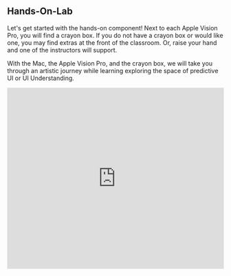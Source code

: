 ## Hands-On-Lab

Let's get started with the hands-on component! 
Next to each Apple Vision Pro, you will find a crayon box. If you do not have a crayon box or would like one, you may find extras at the front of the classroom. Or, raise your hand and one of the instructors will support.

With the Mac, the Apple Vision Pro, and the crayon box, we will take you through an artistic journey while learning exploring the space of predictive UI or UI Understanding. 

<iframe
  width="100%"
  height="420"
  src="https://youtu.be/ldZTil_zFnY"
  title="Demo video"
  frameBorder="0"
  allow="accelerometer; autoplay; clipboard-write; encrypted-media; gyroscope; picture-in-picture; web-share"
  allowFullScreen
/>


### Setting Up

<Steps>

### Step 1 — Fit the Apple Vision Pro
If you haven't already, put on the headset and adjust the straps. If you need support, please raise your hand.

### Step 2 — Open Xcode
On the MacBooks, the password is: `developer`. 
Navigate to `Documents/spatialui/squiggly/squiggly.xcodeproj` to open the XCode project. Alternatively, open **XCode** and open the `spatialui` folder.

![Apple Vision Pro](../components/public/images/activity1.png)

### Step 3 — Launch the App
Once the project finishes compiling, and press **Run** to build to the Apple Vision Pro.  On the Apple Vision Pro, open **Squiggly**; you should see the welcome screen.

![Apple Vision Pro](../components/public/images/activity2.png)

</Steps>
### Squiggly App 

Now that your Apple Vision Pro and the XCode project is set up, lets talk about the development and design of the app before diving into modfying the code and building to the headset! The Squiggly App is a demo app for learning purposes and is not a fully polished application. It is meant to be a starter project to support the visualization and imagination of machine learning and user interface design. 

Back to School season is here again. Take yourself all the way back to elementary school. It is art class and you and your classmates all have your own box of crayons. Try being creative and think of ways the user experience for physical-digital drawing can be. 

The goal of the Squiggly App is to not only explore the pipeline integration of machine learning when it comes to user interfaces in spatial contexts, but also to challenge the creative process of drawing in virtual reality. We begin with using our personal Photos Library for reference images to use while drawing. Then detecting crayon boxes and their individual crayons to draw in different colors then categorize the strokes patterns. 

The stroke pattern can then be exported and saved as package with 8 `.pngs` and 1 `.json` file. With 8 images taken from different views and a `.json` file, we can do more with our data such as creating a dataset, building a ML model, and creating a `.stl` file for 3D printing for example.

### Machine Learning
In the Squiggly app, machine learning was integrated in a number of different ways. In our [`https://github.com/debbieyuen/spatialui`](https://github.com/debbieyuen/spatialui) repository and submodule and the [`github.com/spatialui-ml`](https://github.com/debbieyuen/spatialui-ml/tree/02050baeb786eaf6aba0441131e44135935e450a) repository you will find the following models we are experimenting with: 

| Model           | Description                                          |
|----------------------|------------------------------------------------------|
| [Vision Framework]()      | Used with PhotoPicker as default model        |
| [FastViT]()     | Secondary model that can be subsituted to be used with PhotoPicker |
| [MNIST Dataset with CoreML]()| Used to categorize drawing strokes              | 
| [Squigglers Model]() (Custom) | All reference objects for object detection | Apple Vision Pro                       |
| [Squiggly Model]() (Custom)  | Image classification which will later on be integrated as multimodal with `.json` files              |

### 3D UI and Rendering
Entering into the Squiggly app, you will immediately see a welcome screen. This screen in visionOS is called a Window. In the Squiggly App, we work with **SwiftUI** and **UIKit** for flat UI and for 3D text, RealityView components. 

Metal by Apple is really great for rendering. However, in this project, we did not use Metal for our project and solely relied on Reality Composer Pro and __. 

![Apple Vision Pro](../components/public/images/activity3.png)

* **Volumes:** 3D objects that allow people to view content from all angles. Volumes also create an experience that transitions fluidly from a 2D window into a more immersive scene with 3D content.
* **Windows:**
